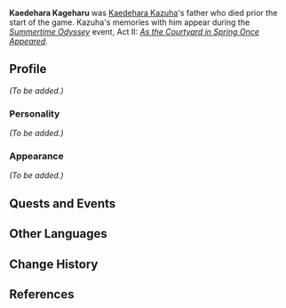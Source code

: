 {{Character Infobox
|type             = Mentioned
|image            = NPC Kaedehara Kageharu.png
|deceased         = Past
|region           = Inazuma
|affiliation      = Isshin Art
|ancestry         = Kaedehara Clan
|father           = Kaedehara Hisamichi
|child            = Kaedehara Kazuha
|childNote        = Son
|relative         = Kaedehara Yoshinori
|relativeNote     = Grandfather
|voiceEN          = [https://www.andrewealesvo.com/ Andrew Eales]<ref>Twitter: [https://twitter.com/AndrewEalesVO/status/1548169042933923842 EN VA Self Announcement]</ref>
}}
'''Kaedehara Kageharu''' was [[Kaedehara Kazuha]]'s father who died prior the start of the game. Kazuha's memories with him appear during the ''[[Summertime Odyssey]]'' event, Act II: ''[[As the Courtyard in Spring Once Appeared (Part 1)|As the Courtyard in Spring Once Appeared]]''.

==Profile==
<!-- Detailed story/lore information goes here. -->
''(To be added.)''

===Personality===
''(To be added.)''

===Appearance===
<!-- Keep appearance section short and concise. Limit to 2 paragraphs with 3-4 sentences each. -->
''(To be added.)''

==Quests and Events==
{{Quests and Events}}

==Other Languages==
{{Other Languages
|default_hidden = 1
|en      = Kaedehara Kageharu
|zhs     = 枫原景春
|zhs_rm  = Fēngyuán Jǐngchūn
|zht     = 楓原景春
|zht_rm  = Fēngyuán Jǐngchūn
|ja      = 楓原景春
|ja_rm   = Kaedehara Kageharu
|ko      = 카에데하라 카게하루
|ko_rm   = Kaedehara Kageharu
|es      = Kaedehara Kageharu
|fr      = Kaedehara Kageharu
|ru      = Каэдэхара Кагэхару
|th      = Kaedehara Kageharu
|vi      = Kaedehara Kageharu
|de      = Kaedehara Kageharu
|id      = Kaedehara Kageharu
|pt      = Kaedehara Kageharu
|tr      = Kaedehara Kageharu
|it      = Kaedehara Kageharu
}}

==Change History==
{{Change History|introduced=2.8}}

==References==
{{Reflist}}